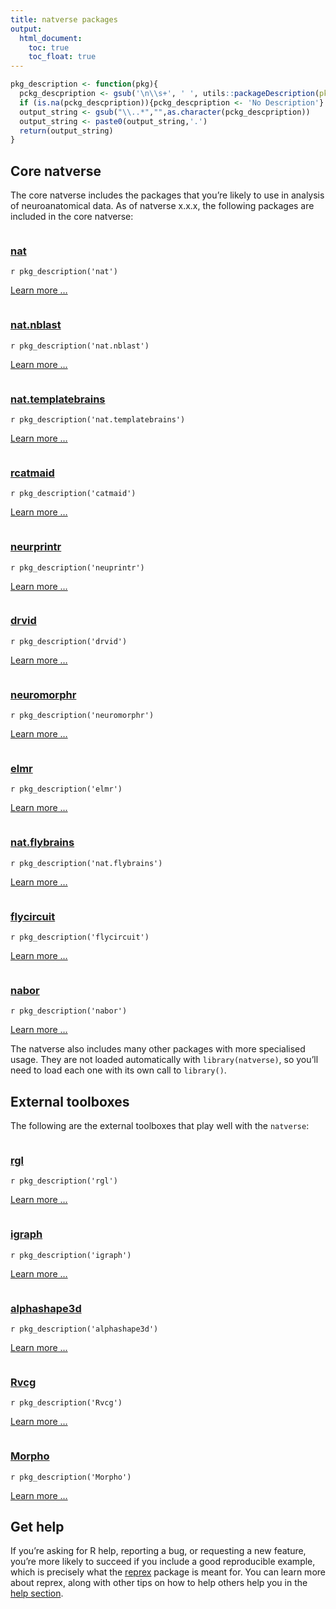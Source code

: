 ```yaml
---
title: natverse packages
output:
  html_document:
    toc: true
    toc_float: true
---
```


```r
pkg_description <- function(pkg){
  pckg_descpription <- gsub('\n\\s+', ' ', utils::packageDescription(pkg = pkg,fields = 'Description'))
  if (is.na(pckg_descpription)){pckg_descpription <- 'No Description'}
  output_string <- gsub("\\..*","",as.character(pckg_descpription))
  output_string <- paste0(output_string,'.')
  return(output_string)
}
```

<div class="package-section">
<div class="package-section-info">
  <h2 id="core-natverse">Core natverse</h2>
  <p>The core natverse includes the packages that you're likely to use in analysis of neuroanatomical data. As of natverse x.x.x, the following packages are included in the core natverse:</p>
</div>

<div class="packages">
<div class="package">
  
  <img class="package-image" src="/images/hex-nat_logo.png" alt=""></img>
    <div class="package-info">
<h3><a href="https://github.com/natverse/nat/">nat</a></h3>


<p> 

`r pkg_description('nat')`

</p>
      
<a href="https://github.com/natverse/nat/" aria-hidden="true">
        Learn more ...</a></p>
</div>
</div>
  
<div class="package">
    
<img class="package-image" src="/images/hex-natnblast.png" alt=""></img>
    <div class="package-info">
<h3><a href="https://github.com/jefferislab/nat.nblast/">nat.nblast</a></h3>
<p> 

`r pkg_description('nat.nblast')`

</p>

<a href="https://github.com/jefferislab/nat.nblast/" aria-hidden="true">Learn more ...</a></p>
      
</div>
</div>

<div class="package">
    
<img class="package-image" src="/images/hex-nattemplatebrains.png" alt=""></img>
    <div class="package-info">
<h3><a href="https://github.com/jefferislab/nat.templatebrains/">nat.templatebrains</a></h3>

<p> 

`r pkg_description('nat.templatebrains')`

</p>

 <a href="https://github.com/jefferislab/nat.templatebrains/" aria-hidden="true">Learn more ...</a></p>
      
</div>
</div>

<div class="package">
<img class="package-image" src="/images/hex-catmaid.png" alt=""></img>
    <div class="package-info">
<h3><a href="https://jefferis.github.io/rcatmaid/">rcatmaid</a></h3>

 <p> 

`r pkg_description('catmaid')`

</p>
 <a href="https://jefferis.github.io/rcatmaid/" aria-hidden="true">Learn more ...</a></p>

</div>
</div>

<div class="package">
<img class="package-image" src="/images/hex-neurprintr.png" alt=""></img>
    <div class="package-info">
<h3><a href="https://jefferislab.github.io/neuprintr/">neurprintr</a></h3>

<p> 

`r pkg_description('neuprintr')`

</p>

<a href="https://jefferislab.github.io/neuprintr/" aria-hidden="true">Learn more ...</a></p>
    
</div>
</div>

<div class="package">
<img class="package-image" src="/images/hex-drvid.png" alt=""></img>
    <div class="package-info">
<h3><a href="https://jefferis.github.io/drvid/">drvid</a></h3>

<p> 

`r pkg_description('drvid')`

</p>

<a href="https://jefferis.github.io/drvid/" aria-hidden="true">Learn more ...</a></p>

</div>
</div>

<div class="package">
<img class="package-image" src="/images/hex-neuromorphr.png" alt=""></img>
    <div class="package-info">
<h3><a href="https://jefferislab.github.io/neuromorphr/">neuromorphr</a></h3>

<p> 

`r pkg_description('neuromorphr')`

</p>

<a href="https://jefferislab.github.io/neuromorphr/" aria-hidden="true">Learn more ...</a></p>

</div>

</div>

<div class="package">
<img class="package-image" src="/images/hex-elmr.png" alt=""></img>
    <div class="package-info">
<h3><a href="https://jefferis.github.io/elmr/">elmr</a></h3>

<p> 

`r pkg_description('elmr')`

</p>


<a href="https://jefferis.github.io/elmr/" aria-hidden="true">Learn more ...</a></p>

</div>


</div>

<div class="package">
<img class="package-image" src="/images/hex-natflybrains.png" alt=""></img>
    <div class="package-info">
<h3><a href="https://jefferislab.github.io/nat.flybrains/">nat.flybrains</a></h3>

<p> 

`r pkg_description('nat.flybrains')`

</p>


<a href="https://jefferislab.github.io/nat.flybrains/" aria-hidden="true">Learn more ...</a></p>

</div>


</div>

<div class="package">
<img class="package-image" src="/images/hex-flycircuit.png" alt=""></img>
    <div class="package-info">
<h3><a href="http://jefferis.github.io/flycircuit/">flycircuit</a></h3>

<p> 

`r pkg_description('flycircuit')`

</p>


<a href="http://jefferis.github.io/flycircuit/" aria-hidden="true">Learn more ...</a></p>

</div>

</div>

<div class="package">
<img class="package-image" src="/images/hex-nabor.png" alt=""></img>
    <div class="package-info">
<h3><a href="https://github.com/jefferis/nabor/">nabor</a></h3>

<p> 

`r pkg_description('nabor')`

</p>


<a href="https://github.com/jefferis/nabor/" aria-hidden="true">Learn more ...</a></p>

</div>






</div>
</div>
</div>

The natverse also includes many other packages with more specialised usage. They are not loaded automatically with `library(natverse)`, so you'll need to load each one with its own call to `library()`.

<div class="package-section">
<div class="package-section-info">
  <h2 id="External-toolboxes">External toolboxes</h2>
  <p>The following are the external toolboxes that play well with the `natverse`:</p>
</div>

<div class="packages">

<div class="package">
  
  <img class="package-image" src="" alt=""></img>
    <div class="package-info">
<h3><a href="https://r-forge.r-project.org/projects/rgl/">rgl</a></h3>


<p> 

`r pkg_description('rgl')`

</p>
      
<a href="https://r-forge.r-project.org/projects/rgl/" aria-hidden="true">
        Learn more ...</a></p>
</div>
</div>


<div class="package">
  
  <img class="package-image" src="" alt=""></img>
    <div class="package-info">
<h3><a href="https://igraph.org/r/">igraph</a></h3>


<p> 

`r pkg_description('igraph')`

</p>
      
<a href="https://igraph.org/r/" aria-hidden="true">
        Learn more ...</a></p>
</div>
</div>


<div class="package">
  
  <img class="package-image" src="" alt=""></img>
    <div class="package-info">
<h3><a href="https://cran.r-project.org/web/packages/alphashape3d/index.html/">alphashape3d</a></h3>


<p> 

`r pkg_description('alphashape3d')`

</p>
      
<a href="https://cran.r-project.org/web/packages/alphashape3d/index.html/" aria-hidden="true">
        Learn more ...</a></p>
</div>
</div>

<div class="package">
  
  <img class="package-image" src="" alt=""></img>
    <div class="package-info">
<h3><a href="https://github.com/zarquon42b/Rvcg/">Rvcg</a></h3>


<p> 

`r pkg_description('Rvcg')`

</p>
      
<a href="https://github.com/zarquon42b/Rvcg/" aria-hidden="true">
        Learn more ...</a></p>
</div>
</div>

<div class="package">
  
  <img class="package-image" src="" alt=""></img>
    <div class="package-info">
<h3><a href="https://github.com/zarquon42b/Morpho/">Morpho</a></h3>


<p> 

`r pkg_description('Morpho')`

</p>
      
<a href="https://github.com/zarquon42b/Morpho/" aria-hidden="true">
        Learn more ...</a></p>
</div>
</div>



  
</div>
</div>

## Get help

If you’re asking for R help, reporting a bug, or requesting a new feature, you’re more likely to succeed if you include a good reproducible example, which is precisely what the [reprex](https://natverse.github.io/help/#reprex) package is meant for. You can learn more about reprex, along with other tips on how to help others help you in the [help section](https://natverse.github.io/help/).
